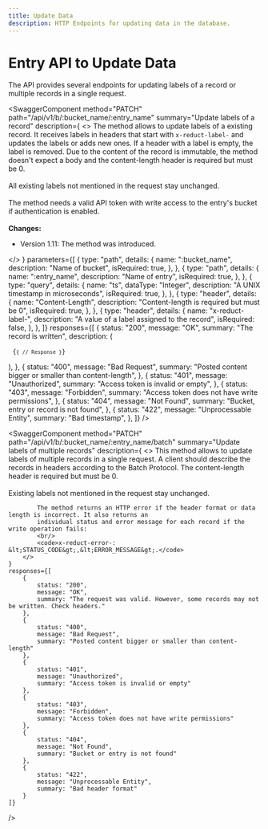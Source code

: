 ```yaml
---
title: Update Data
description: HTTP Endpoints for updating data in the database.
---
```


<head>
    <link
        rel="canonical"
        href="https://www.reduct.store/docs/http-api/entry-api/update_data"
    />
</head>

# Entry API to Update Data

The API provides several endpoints for updating labels of a record or multiple records in a single request.



<SwaggerComponent
    method="PATCH"
    path="/api/v1/b/:bucket_name/:entry_name"
    summary="Update labels of a record"
    description={
        <>
            The method allows to update labels of a existing record. It receives
            labels in headers that start with <code>x-reduct-label-</code> and updates
            the labels or adds new ones. If a header with a label is empty, the label
            is removed. Due to the content of the record is immutable, the method
            doesn't expect a body and the content-length header is required but must
            be 0.
            <br/>
            <br/>
            All existing labels not mentioned in the request stay unchanged.
            <br/>
            <br/>
            The method needs a valid API token with write access to the entry's bucket
            if authentication is enabled.
            <br/>
            <br/>
            <strong>Changes:</strong>
            <ul>
                <li>
                    Version 1.11: The method was introduced.
                </li>
            </ul>
        </>
    }
    parameters={[
        {
            type: "path",
            details: {
                name: ":bucket_name",
                description: "Name of bucket",
                isRequired: true,
            },
        },
        {
            type: "path",
            details: {
                name: ":entry_name",
                description: "Name of entry",
                isRequired: true,
            },
        },
        {
            type: "query",
            details: {
                name: "ts",
                dataType: "Integer",
                description: "A UNIX timestamp in microseconds",
                isRequired: true,
            },
        },
        {
            type: "header",
            details: {
                name: "Content-Length",
                description: "Content-length is required but must be 0",
                isRequired: true,
            },
        },
        {
            type: "header",
            details: {
                name: "x-reduct-label-<name>",
                description: "A value of a label assigned to the record",
                isRequired: false,
            },
        },
    ]}
    responses={[
        {
            status: "200",
            message: "OK",
            summary: "The record is written",
            description: (
                <pre>
          <code>{`{
    // Response
}`}</code>
        </pre>
            ),
        },
        {
            status: "400",
            message: "Bad Request",
            summary: "Posted content bigger or smaller than content-length",
        },
        {
            status: "401",
            message: "Unauthorized",
            summary: "Access token is invalid or empty",
        },
        {
            status: "403",
            message: "Forbidden",
            summary: "Access token does not have write permissions",
        },
        {
            status: "404",
            message: "Not Found",
            summary: "Bucket, entry or record is not found",
        },
        {
            status: "422",
            message: "Unprocessable Entity",
            summary: "Bad timestamp",
        },
    ]}
/>

<SwaggerComponent
    method="PATCH"
    path="/api/v1/b/:bucket_name/:entry_name/batch"
    summary="Update labels of multiple records"
    description={
        <>
            This method allows to update labels of multiple records in a single request. A client should describe the
            records in headers according to the Batch Protocol. The content-length header is required but must be 0.
            <br/><br/>
            Existing labels not mentioned in the request stay unchanged.


            The method returns an HTTP error if the header format or data length is incorrect. It also returns an
            individual status and error message for each record if the write operation fails:
            <br/>
            <code>x-reduct-error-: &lt;STATUS_CODE&gt;,&lt;ERROR_MESSAGE&gt;.</code>
        </>
    }
    responses={[
        {
            status: "200",
            message: "OK",
            summary: "The request was valid. However, some records may not be written. Check headers."
        },
        {
            status: "400",
            message: "Bad Request",
            summary: "Posted content bigger or smaller than content-length"
        },
        {
            status: "401",
            message: "Unauthorized",
            summary: "Access token is invalid or empty"
        },
        {
            status: "403",
            message: "Forbidden",
            summary: "Access token does not have write permissions"
        },
        {
            status: "404",
            message: "Not Found",
            summary: "Bucket or entry is not found"
        },
        {
            status: "422",
            message: "Unprocessable Entity",
            summary: "Bad header format"
        }
    ]}
/>

